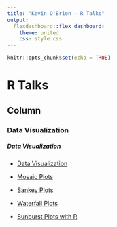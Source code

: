 ```yaml
---
title: "Kevin O'Brien - R Talks"
output: 
  flexdashboard::flex_dashboard:
    theme: united
    css: style.css
---
```


```r
knitr::opts_chunk$set(echo = TRUE)

```

R Talks 
=====================

Column {.tabset}
--------------


### Data Visualization

<h5> Data Visualization</h5>

* <a href="visualization/index.html">Data Visualization</a>

* <a href="ggmosaic/ggmosaic-example.html">Mosaic Plots</a>

* <a href="visualization/sankey-plots.html">Sankey Plots</a>

* <a href="visualization/waterfall-plots.html">Waterfall Plots</a>

* <a href="sunburstr/sunburstr.html">Sunburst Plots with R</a>